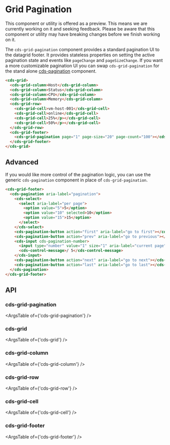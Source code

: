 
<Meta title="Internal Preview Grid/Pagination" />

# Grid Pagination

<cds-alert-group status="warning" cds-layout="m-b:lg">
  <cds-alert>
    This component or utility is offered as a preview. This means we are currently working on it and seeking feedback.
    Please be aware that this component or utility may have breaking changes before we finish working on it.
  </cds-alert>
</cds-alert-group>

The `cds-grid-pagination` component provides a standard pagination UI to the datagrid footer.
It provides stateless properties on setting the active pagination state and events like `pageChange` and `pageSizeChange`.
If you want a more customizable pagination UI you can swap `cds-grid-pagination` for the stand alone
[cds-pagination](./?path=/story/components-pagination--page) component.

```html
<cds-grid>
  <cds-grid-column>Host</cds-grid-column>
  <cds-grid-column>Status</cds-grid-column>
  <cds-grid-column>CPU</cds-grid-column>
  <cds-grid-column>Memory</cds-grid-column>
  <cds-grid-row>
    <cds-grid-cell>vm-host-001</cds-grid-cell>
    <cds-grid-cell>online</cds-grid-cell>
    <cds-grid-cell>25%</p></cds-grid-cell>
    <cds-grid-cell>50%</p></cds-grid-cell>
  </cds-grid-row>
  <cds-grid-footer>
    <cds-grid-pagination page="1" page-size="20" page-count="100"></cds-grid-pagination>
  </cds-grid-footer>
</cds-grid>
```

<Story id="stories-grid--pagination" />

## Advanced

If you would like more control of the pagination logic, you can use the generic `cds-pagination` component
in place of `cds-grid-pagination`.

```html
<cds-grid-footer>
  <cds-pagination aria-label="pagination">
    <cds-select>
      <select aria-label="per page">
        <option value="5">5</option>
        <option value="10" selected>10</option>
        <option value="15">15</option>
      </select>
    </cds-select>
    <cds-pagination-button action="first" aria-label="go to first"></cds-pagination-button>
    <cds-pagination-button action="prev" aria-label="go to previous"></cds-pagination-button>
    <cds-input cds-pagination-number>
      <input type="number" value="1" size="1" aria-label="current page" min="1" max="5" />
      <cds-control-message>/ 5</cds-control-message>
    </cds-input>
    <cds-pagination-button action="next" aria-label="go to next"></cds-pagination-button>
    <cds-pagination-button action="last" aria-label="go to last"></cds-pagination-button>
  </cds-pagination>
</cds-grid-footer>
```

## API

### cds-grid-pagination

<ArgsTable of={'cds-grid-pagination'} />

### cds-grid

<ArgsTable of={'cds-grid'} />

### cds-grid-column

<ArgsTable of={'cds-grid-column'} />

### cds-grid-row

<ArgsTable of={'cds-grid-row'} />

### cds-grid-cell

<ArgsTable of={'cds-grid-cell'} />

### cds-grid-footer

<ArgsTable of={'cds-grid-footer'} />
